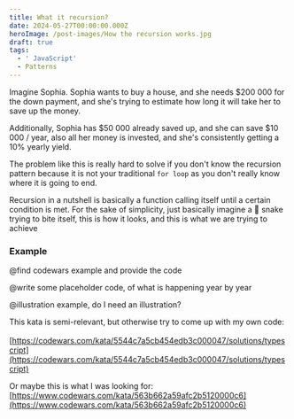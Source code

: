 ```yaml
---
title: What it recursion?
date: 2024-05-27T00:00:00.000Z
heroImage: /post-images/How the recursion works.jpg
draft: true
tags:
  - ' JavaScript'
  - Patterns
---
```


Imagine Sophia. Sophia wants to buy a house, and she needs $200 000 for the down payment, and she's trying to estimate how long it will take her to save up the money.

Additionally, Sophia has $50 000 already saved up, and she can save $10 000 / year, also all her money is invested, and she's consistently getting a 10% yearly yield.

The problem like this is really hard to solve if you don't know the recursion pattern because it is not your traditional `for loop` as you don't really know where it is going to end.

Recursion in a nutshell is basically a function calling itself until a certain condition is met. For the sake of simplicity, just basically imagine a 🐍 snake trying to bite itself, this is how it looks, and this is what we are trying to achieve

### Example

@find codewars example and provide the code

@write some placeholder code, of what is happening year by year

@illustration example, do I need an illustration?

This kata is semi-relevant, but otherwise try to come up with my own code:\
\
[https://codewars.com/kata/5544c7a5cb454edb3c000047/solutions/typescript](https://codewars.com/kata/5544c7a5cb454edb3c000047/solutions/typescript)

Or maybe this is what I was looking for: [https://www.codewars.com/kata/563b662a59afc2b5120000c6](https://www.codewars.com/kata/563b662a59afc2b5120000c6)
